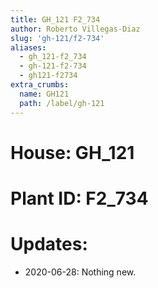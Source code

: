 ```yaml
---
title: GH_121 F2_734
author: Roberto Villegas-Diaz
slug: 'gh-121/f2-734'
aliases:
  - gh_121-f2_734
  - gh-121-f2-734
  - gh121-f2734
extra_crumbs:
  name: GH121
  path: /label/gh-121
---
```


# **House**: GH_121
# **Plant ID**: F2_734
# **Updates**: 
 - 2020-06-28: Nothing new.
